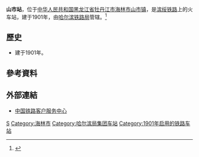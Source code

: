 {{Infobox China railway station 
|车站名称 = 山市站
|图片 = 
|图片介绍 = 
|其他名称 = 山石站
|车站拼音 = Shanshi
|英文名称 = Shanshi Railway Station
|车站代码 = 
|电报码 = SQB
|拼音码 = SSH
|车站位置 = [[黑龙江省|黑龙江省]][[牡丹江市|牡丹江市]][[海林市|海林市]][[山市镇|山市镇]]
|坐标 = 
|归属 = [[哈尔滨铁路局|哈尔滨铁路局]]
|线路 = [[滨绥铁路|滨绥铁路]]
|车站等级 = [[四等站_(中铁)|四等站]]
|月台数目 = 
|股道数目 = 
}}
'''山市站'''，位于[[中华人民共和国|中华人民共和国]][[黑龙江省|黑龙江省]][[牡丹江市|牡丹江市]][[海林市|海林市]][[山市镇|山市镇]]，是[[滨绥铁路|滨绥铁路]]上的火车站，建于1901年，由[[哈尔滨铁路局|哈尔滨铁路局]]管辖。<ref>{{Cite web |url=http://search.huochepiao.com/huochezhan/jieshao/3105.htm |title=山市火车站介绍 |accessdate=2018-02-11 |archive-date=2018-02-12 |archive-url=https://web.archive.org/web/20180212091705/http://search.huochepiao.com/huochezhan/jieshao/3105.htm |dead-url=no }}</ref>
==歷史==
* 建于1901年。
==參考資料==
{{reflist}}
==外部連結==
* [http://www.12306.cn/mormhweb/ 中国铁路客户服务中心] {{Wayback|url=http://www.12306.cn/mormhweb/ |date=20180205163941 }}
{{China-rail-stub}}
{{滨绥铁路}}

[[Category:牡丹江市铁路车站|S]]
[[Category:海林市|Category:海林市]]
[[Category:哈尔滨局集团车站|Category:哈尔滨局集团车站]]
[[Category:1901年启用的铁路车站|Category:1901年启用的铁路车站]]